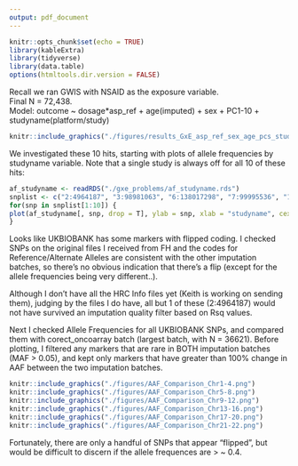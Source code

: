 ```yaml
---
output: pdf_document
---
```


```r
knitr::opts_chunk$set(echo = TRUE)
library(kableExtra)
library(tidyverse)
library(data.table)
options(htmltools.dir.version = FALSE)
```

Recall we ran GWIS with NSAID as the exposure variable.  
Final N = 72,438.  
Model: outcome ~ dosage*asp_ref + age(imputed) + sex + PC1-10 + studyname(platform/study)  
```r
knitr::include_graphics("./figures/results_GxE_asp_ref_sex_age_pcs_studyname_N72438.txt.mh.png")
```

We investigated these 10 hits, starting with plots of allele frequencies by studyname variable. Note that a single study is always off for all 10 of these hits:   
```r
af_studyname <- readRDS("./gxe_problems/af_studyname.rds")
snplist <- c("2:4964187", "3:98981063", "6:138017298", "7:99995536", "10:3001065", "16:79591072", "17:18528708", "18:3780526", "21:34169318", "22:40651008")
for(snp in snplist[1:10]) {
plot(af_studyname[, snp, drop = T], ylab = snp, xlab = "studyname", cex = 0.9, xaxt='n')
}
```

\pagebreak

Looks like UKBIOBANK has some markers with flipped coding. I checked SNPs on the original files I received from FH and the codes for Reference/Alternate Alleles are consistent with the other imputation batches, so there's no obvious indication that there's a flip (except for the allele frequencies being very different..).  

Although I don't have all the HRC Info files yet (Keith is working on sending them), judging by the files I do have, all but 1 of these (2:4964187) would not have survived an imputation quality filter based on Rsq values.  

Next I checked Allele Frequencies for all UKBIOBANK SNPs, and compared them with corect_oncoarray batch (largest batch, with N = 36621). Before plotting, I filtered any markers that are rare in BOTH imputation batches (MAF > 0.05), and kept only markers that have greater than 100% change in AAF between the two imputation batches.  

```r
knitr::include_graphics("./figures/AAF_Comparison_Chr1-4.png")
knitr::include_graphics("./figures/AAF_Comparison_Chr5-8.png")
knitr::include_graphics("./figures/AAF_Comparison_Chr9-12.png")
knitr::include_graphics("./figures/AAF_Comparison_Chr13-16.png")
knitr::include_graphics("./figures/AAF_Comparison_Chr17-20.png")
knitr::include_graphics("./figures/AAF_Comparison_Chr21-22.png")
```

Fortunately, there are only a handful of SNPs that appear "flipped", but would be difficult to discern if the allele frequences are > ~ 0.4.  